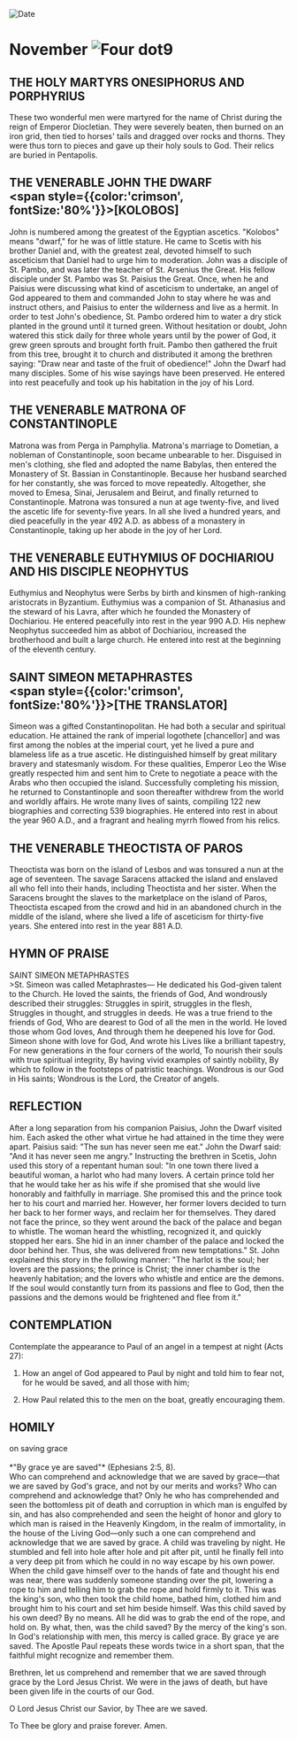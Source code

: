 
<RunningHead />
<Image src="/title-imprint.png" height={68} width={50} alt="Date" className="title-imprint"/>

# <div id="date">November <Image className="four-dot" src="/four-dot.png" height={15} width={15} alt="Four dot" />9</div>

## THE HOLY MARTYRS ONESIPHORUS AND PORPHYRIUS

These two wonderful men were martyred for the name of Christ during the reign of Emperor Diocletian. They were severely beaten, then burned on an iron grid, then tied to horses' tails and dragged over rocks and thorns. They were thus torn to pieces and gave up their holy souls to God. Their relics are buried in Pentapolis.

## THE VENERABLE JOHN THE DWARF <br /><span style={{color:'crimson', fontSize:'80%'}}>[KOLOBOS]</span>

John is numbered among the greatest of the Egyptian ascetics. "Kolobos" means "dwarf," for he was of little stature. He came to Scetis with his brother Daniel and, with the greatest zeal, devoted himself to such asceticism that Daniel had to urge him to moderation. John was a disciple of St. Pambo, and was later the teacher of St. Arsenius the Great. His fellow disciple under St. Pambo was St. Paisius the Great. Once, when he and Paisius were discussing what kind of asceticism to undertake, an angel of God appeared to them and commanded John to stay where he was and instruct others, and Paisius to enter the wilderness and live as a hermit. In order to test John's obedience, St. Pambo ordered him to water a dry stick planted in the ground until it turned green. Without hesitation or doubt, John watered this stick daily for three whole years until by the power of God, it grew green sprouts and brought forth fruit. Pambo then gathered the fruit from this tree, brought it to church and distributed it among the brethren saying: "Draw near and taste of the fruit of obedience!" John the Dwarf had many disciples. Some of his wise sayings have been preserved. He entered into rest peacefully and took up his habitation in the joy of his Lord.

## THE VENERABLE MATRONA OF CONSTANTINOPLE

Matrona was from Perga in Pamphylia. Matrona's marriage to Dometian, a nobleman of Constantinople, soon became unbearable to her. Disguised in men's clothing, she fled and adopted the name Babylas, then entered the Monastery of St. Bassian in Constantinople. Because her husband searched for her constantly, she was forced to move repeatedly. Altogether, she moved to Emesa, Sinai, Jerusalem and Beirut, and finally returned to Constantinople. Matrona was tonsured a nun at age twenty-five, and lived the ascetic life for seventy-five years. In all she lived a hundred years, and died peacefully in the year 492 A.D. as abbess of a monastery in Constantinople, taking up her abode in the joy of her Lord.

## THE VENERABLE EUTHYMIUS OF DOCHIARIOU AND HIS DISCIPLE NEOPHYTUS

Euthymius and Neophytus were Serbs by birth and kinsmen of high-ranking aristocrats in Byzantium. Euthymius was a companion of St. Athanasius and the steward of his Lavra, after which he founded the Monastery of Dochiariou. He entered peacefully into rest in the year 990 A.D. His nephew Neophytus succeeded him as abbot of Dochiariou, increased the brotherhood and built a large church. He entered into rest at the beginning of the eleventh century.

## SAINT SIMEON METAPHRASTES <br /><span style={{color:'crimson', fontSize:'80%'}}>[THE TRANSLATOR]</span>

Simeon was a gifted Constantinopolitan. He had both a secular and spiritual education. He attained the rank of imperial logothete [chancellor] and was first among the nobles at the imperial court, yet he lived a pure and blameless life as a true ascetic. He distinguished himself by great military bravery and statesmanly wisdom. For these qualities, Emperor Leo the Wise greatly respected him and sent him to Crete to negotiate a peace with the Arabs who then occupied the island. Successfully completing his mission, he returned to Constantinople and soon thereafter withdrew from the world and worldly affairs. He wrote many lives of saints, compiling 122 new biographies and correcting 539 biographies. He entered into rest in about the year 960 A.D., and a fragrant and healing myrrh flowed from his relics.

## THE VENERABLE THEOCTISTA OF PAROS

Theoctista was born on the island of Lesbos and was tonsured a nun at the age of seventeen. The savage Saracens attacked the island and enslaved all who fell into their hands, including Theoctista and her sister. When the Saracens brought the slaves to the marketplace on the island of Paros, Theoctista escaped from the crowd and hid in an abandoned church in the middle of the island, where she lived a life of asceticism for thirty-five years. She entered into rest in the year 881 A.D.


## HYMN OF PRAISE
<div style={{textAlign:'center', color:'crimson', fontWeight:'bold'}}>
SAINT SIMEON METAPHRASTES
</div>
>St. Simeon was called Metaphrastes—  
He dedicated his God-given talent to the Church.  
He loved the saints, the friends of God,  
And wondrously described their struggles:  
Struggles in spirit, struggles in the flesh,  
Struggles in thought, and struggles in deeds.  
He was a true friend to the friends of God,  
Who are dearest to God of all the men in the world.  
He loved those whom God loves,  
And through them he deepened his love for God.  
Simeon shone with love for God,  
And wrote his Lives like a brilliant tapestry,  
For new generations in the four corners of the world,  
To nourish their souls with true spiritual integrity,  
By having vivid examples of saintly nobility,  
By which to follow in the footsteps of patristic teachings.  
Wondrous is our God in His saints;  
Wondrous is the Lord, the Creator of angels.  


## REFLECTION

After a long separation from his companion Paisius, John the Dwarf visited him. Each asked the other what virtue he had attained in the time they were apart. Paisius said: "The sun has never seen me eat." John the Dwarf said: "And it has never seen me angry." Instructing the brethren in Scetis, John used this story of a repentant human soul: "In one town there lived a beautiful woman, a harlot who had many lovers. A certain prince told her that he would take her as his wife if she promised that she would live honorably and faithfully in marriage. She promised this and the prince took her to his court and married her. However, her former lovers decided to turn her back to her former ways, and reclaim her for themselves. They dared not face the prince, so they went around the back of the palace and began to whistle. The woman heard the whistling, recognized it, and quickly stopped her ears. She hid in an inner chamber of the palace and locked the door behind her. Thus, she was delivered from new temptations." St. John explained this story in the following manner: "The harlot is the soul; her lovers are the passions; the prince is Christ; the inner chamber is the heavenly habitation; and the lovers who whistle and entice are the demons. If the soul would constantly turn from its passions and flee to God, then the passions and the demons would be frightened and flee from it."


## CONTEMPLATION

Contemplate the appearance to Paul of an angel in a tempest at night (Acts 27):

1. How an angel of God appeared to Paul by night and told him to fear not, for he would be saved, and all those with him;

2. How Paul related this to the men on the boat, greatly encouraging them.


## HOMILY
<div style={{textAlign:'center', color:'crimson', fontWeight:'bold'}}>
on saving grace
</div>
<br />
<div style={{textAlign:'right'}}>
*"By grace ye are saved"* (Ephesians 2:5, 8).
</div>
Who can comprehend and acknowledge that we are saved by grace—that we are saved by God's grace, and not by our merits and works? Who can comprehend and acknowledge that? Only he who has comprehended and seen the bottomless pit of death and corruption in which man is engulfed by sin, and has also comprehended and seen the height of honor and glory to which man is raised in the Heavenly Kingdom, in the realm of immortality, in the house of the Living God—only such a one can comprehend and acknowledge that we are saved by grace. A child was traveling by night. He stumbled and fell into hole after hole and pit after pit, until he finally fell into a very deep pit from which he could in no way escape by his own power. When the child gave himself over to the hands of fate and thought his end was near, there was suddenly someone standing over the pit, lowering a rope to him and telling him to grab the rope and hold firmly to it. This was the king's son, who then took the child home, bathed him, clothed him and brought him to his court and set him beside himself. Was this child saved by his own deed? By no means. All he did was to grab the end of the rope, and hold on. By what, then, was the child saved? By the mercy of the king's son. In God's relationship with men, this mercy is called grace. By grace ye are saved. The Apostle Paul repeats these words twice in a short span, that the faithful might recognize and remember them.

Brethren, let us comprehend and remember that we are saved through grace by the Lord Jesus Christ. We were in the jaws of death, but have been given life in the courts of our God.

O Lord Jesus Christ our Savior, by Thee are we saved.

To Thee be glory and praise forever. Amen.

